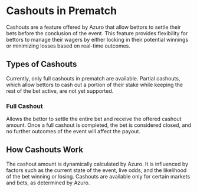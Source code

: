 
# Cashouts in Prematch
Cashouts are a feature offered by Azuro that allow bettors to settle their bets before the conclusion of the event. This feature provides flexibility for bettors to manage their wagers by either locking in their potential winnings or minimizing losses based on real-time outcomes.

## Types of Cashouts
Currently, only full cashouts in prematch are available. Partial cashouts, which allow bettors to cash out a portion of their stake while keeping the rest of the bet active, are not yet supported.

### Full Cashout
Allows the bettor to settle the entire bet and receive the offered cashout amount. Once a full cashout is completed, the bet is considered closed, and no further outcomes of the event will affect the payout.

## How Cashouts Work
The cashout amount is dynamically calculated by Azuro.
It is influenced by factors such as the current state of the event, live odds, and the likelihood of the bet winning or losing.
Cashouts are available only for certain markets and bets, as determined by Azuro.
